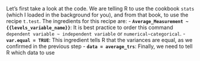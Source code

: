 Let's first take a look at the code. We are telling R to use the cookbook `stats` (which I loaded in the background for you), and from that book, to use the recipe `t.test`. The ingredients for this recipe are:
- **`Average_Measurement ~ {{levels_variable_name}}`**: It is best practice to order this command `dependent variable ~ independent variable` or `numerical~categorical`. 
- **`var.equal = TRUE`**: This ingredient tells R that the variances are equal, as we confirmed in the previous step
- **`data = average_trs`**: Finally, we need to tell R which data to use